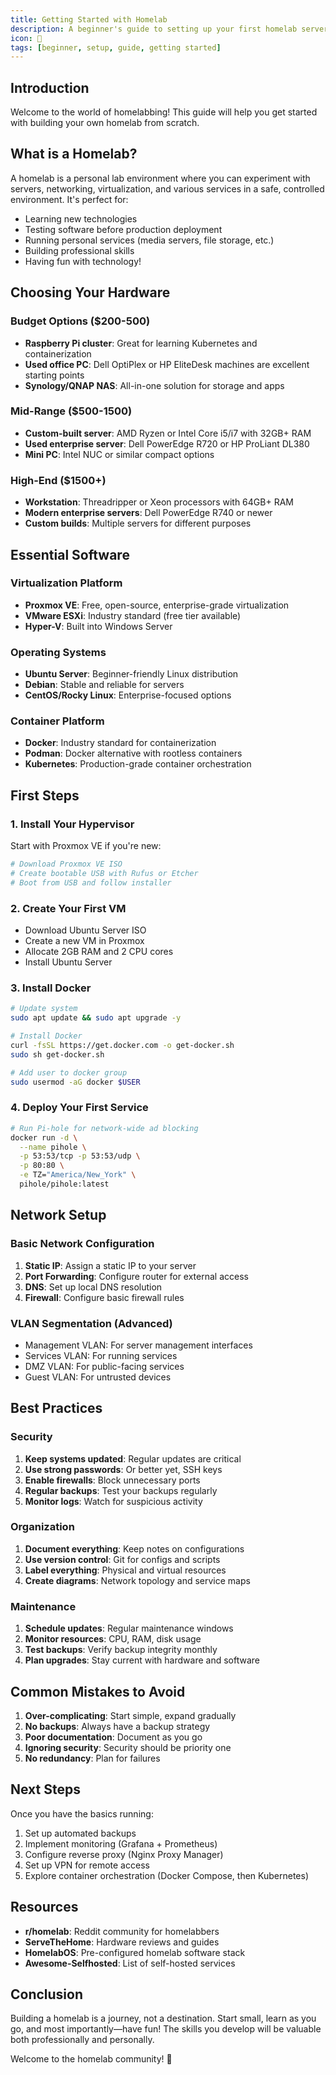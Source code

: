 ```yaml
---
title: Getting Started with Homelab
description: A beginner's guide to setting up your first homelab server
icon: 📝
tags: [beginner, setup, guide, getting started]
---
```


## Introduction

Welcome to the world of homelabbing! This guide will help you get started with building your own homelab from scratch.

## What is a Homelab?

A homelab is a personal lab environment where you can experiment with servers, networking, virtualization, and various services in a safe, controlled environment. It's perfect for:

- Learning new technologies
- Testing software before production deployment
- Running personal services (media servers, file storage, etc.)
- Building professional skills
- Having fun with technology!

## Choosing Your Hardware

### Budget Options ($200-500)
- **Raspberry Pi cluster**: Great for learning Kubernetes and containerization
- **Used office PC**: Dell OptiPlex or HP EliteDesk machines are excellent starting points
- **Synology/QNAP NAS**: All-in-one solution for storage and apps

### Mid-Range ($500-1500)
- **Custom-built server**: AMD Ryzen or Intel Core i5/i7 with 32GB+ RAM
- **Used enterprise server**: Dell PowerEdge R720 or HP ProLiant DL380
- **Mini PC**: Intel NUC or similar compact options

### High-End ($1500+)
- **Workstation**: Threadripper or Xeon processors with 64GB+ RAM
- **Modern enterprise servers**: Dell PowerEdge R740 or newer
- **Custom builds**: Multiple servers for different purposes

## Essential Software

### Virtualization Platform
- **Proxmox VE**: Free, open-source, enterprise-grade virtualization
- **VMware ESXi**: Industry standard (free tier available)
- **Hyper-V**: Built into Windows Server

### Operating Systems
- **Ubuntu Server**: Beginner-friendly Linux distribution
- **Debian**: Stable and reliable for servers
- **CentOS/Rocky Linux**: Enterprise-focused options

### Container Platform
- **Docker**: Industry standard for containerization
- **Podman**: Docker alternative with rootless containers
- **Kubernetes**: Production-grade container orchestration

## First Steps

### 1. Install Your Hypervisor
Start with Proxmox VE if you're new:
```bash
# Download Proxmox VE ISO
# Create bootable USB with Rufus or Etcher
# Boot from USB and follow installer
```

### 2. Create Your First VM
- Download Ubuntu Server ISO
- Create a new VM in Proxmox
- Allocate 2GB RAM and 2 CPU cores
- Install Ubuntu Server

### 3. Install Docker
```bash
# Update system
sudo apt update && sudo apt upgrade -y

# Install Docker
curl -fsSL https://get.docker.com -o get-docker.sh
sudo sh get-docker.sh

# Add user to docker group
sudo usermod -aG docker $USER
```

### 4. Deploy Your First Service
```bash
# Run Pi-hole for network-wide ad blocking
docker run -d \
  --name pihole \
  -p 53:53/tcp -p 53:53/udp \
  -p 80:80 \
  -e TZ="America/New_York" \
  pihole/pihole:latest
```

## Network Setup

### Basic Network Configuration
1. **Static IP**: Assign a static IP to your server
2. **Port Forwarding**: Configure router for external access
3. **DNS**: Set up local DNS resolution
4. **Firewall**: Configure basic firewall rules

### VLAN Segmentation (Advanced)
- Management VLAN: For server management interfaces
- Services VLAN: For running services
- DMZ VLAN: For public-facing services
- Guest VLAN: For untrusted devices

## Best Practices

### Security
1. **Keep systems updated**: Regular updates are critical
2. **Use strong passwords**: Or better yet, SSH keys
3. **Enable firewalls**: Block unnecessary ports
4. **Regular backups**: Test your backups regularly
5. **Monitor logs**: Watch for suspicious activity

### Organization
1. **Document everything**: Keep notes on configurations
2. **Use version control**: Git for configs and scripts
3. **Label everything**: Physical and virtual resources
4. **Create diagrams**: Network topology and service maps

### Maintenance
1. **Schedule updates**: Regular maintenance windows
2. **Monitor resources**: CPU, RAM, disk usage
3. **Test backups**: Verify backup integrity monthly
4. **Plan upgrades**: Stay current with hardware and software

## Common Mistakes to Avoid

1. **Over-complicating**: Start simple, expand gradually
2. **No backups**: Always have a backup strategy
3. **Poor documentation**: Document as you go
4. **Ignoring security**: Security should be priority one
5. **No redundancy**: Plan for failures

## Next Steps

Once you have the basics running:
1. Set up automated backups
2. Implement monitoring (Grafana + Prometheus)
3. Configure reverse proxy (Nginx Proxy Manager)
4. Set up VPN for remote access
5. Explore container orchestration (Docker Compose, then Kubernetes)

## Resources

- **r/homelab**: Reddit community for homelabbers
- **ServeTheHome**: Hardware reviews and guides
- **HomelabOS**: Pre-configured homelab software stack
- **Awesome-Selfhosted**: List of self-hosted services

## Conclusion

Building a homelab is a journey, not a destination. Start small, learn as you go, and most importantly—have fun! The skills you develop will be valuable both professionally and personally.

Welcome to the homelab community! 🎉
